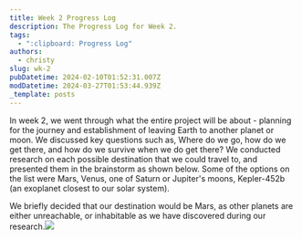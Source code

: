 ```yaml
---
title: Week 2 Progress Log
description: The Progress Log for Week 2.
tags:
  - ":clipboard: Progress Log"
authors:
  - christy
slug: wk-2
pubDatetime: 2024-02-10T01:52:31.007Z
modDatetime: 2024-03-27T01:53:44.939Z
_template: posts
---
```


In week 2, we went through what the entire project will be about - planning for the journey and establishment of leaving Earth to another planet or moon. We discussed key questions such as, Where do we go, how do we get there, and
how do we survive when we do get there? We conducted research on each possible destination that we could travel to, and presented them in the brainstorm as shown below. Some of the options on the list were Mars, Venus, one of Saturn or Jupiter's moons, Kepler-452b (an exoplanet closest to our solar system).

We briefly decided that our destination would be Mars, as other planets are either unreachable, or inhabitable as we have discovered during our research.![](</assets/images/images/Brainstorm 1.png>)
